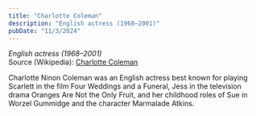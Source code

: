 ```yaml
---
title: "Charlotte Coleman"
description: "English actress (1968–2001)"
pubDate: "11/3/2024"
---
```


*English actress (1968–2001)*  
Source (Wikipedia): [Charlotte Coleman][1]

Charlotte Ninon Coleman was an English actress best known for playing Scarlett in the film Four Weddings and a Funeral, Jess in the television drama Oranges Are Not the Only Fruit, and her childhood roles of Sue in Worzel Gummidge and the character Marmalade Atkins.

[1]: https://en.wikipedia.org/wiki/Charlotte_Coleman

